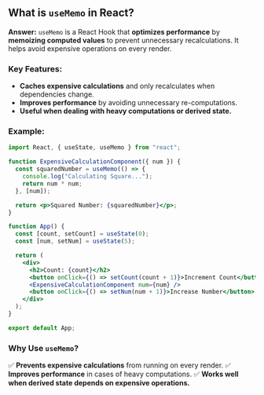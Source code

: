 ## What is `useMemo` in React?

**Answer:**
`useMemo` is a React Hook that **optimizes performance** by **memoizing computed values** to prevent unnecessary recalculations. It helps avoid expensive operations on every render.

### **Key Features:**

- **Caches expensive calculations** and only recalculates when dependencies change.
- **Improves performance** by avoiding unnecessary re-computations.
- **Useful when dealing with heavy computations or derived state.**

### **Example:**

```jsx filename="UseMemoExample.js" copy
import React, { useState, useMemo } from "react";

function ExpensiveCalculationComponent({ num }) {
  const squaredNumber = useMemo(() => {
    console.log("Calculating Square...");
    return num * num;
  }, [num]);

  return <p>Squared Number: {squaredNumber}</p>;
}

function App() {
  const [count, setCount] = useState(0);
  const [num, setNum] = useState(5);

  return (
    <div>
      <h2>Count: {count}</h2>
      <button onClick={() => setCount(count + 1)}>Increment Count</button>
      <ExpensiveCalculationComponent num={num} />
      <button onClick={() => setNum(num + 1)}>Increase Number</button>
    </div>
  );
}

export default App;
```

### **Why Use `useMemo`?**

✅ **Prevents expensive calculations** from running on every render.
✅ **Improves performance** in cases of heavy computations.
✅ **Works well when derived state depends on expensive operations.**